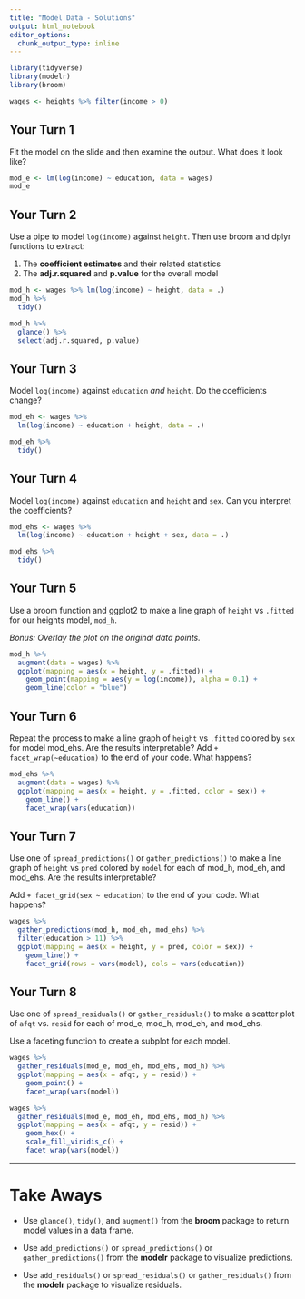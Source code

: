 ```yaml
---
title: "Model Data - Solutions"
output: html_notebook
editor_options: 
  chunk_output_type: inline
---
```


<!-- This file by Jake Thompson is licensed under a Creative Commons Attribution 4.0 International License, adapted from the orignal work at https://github.com/rstudio/master-the-tidyverse by RStudio. -->

```r
library(tidyverse)
library(modelr)
library(broom)

wages <- heights %>% filter(income > 0)
```


## Your Turn 1

Fit the model on the slide and then examine the output. What does it look like?

```r
mod_e <- lm(log(income) ~ education, data = wages)
mod_e
```


## Your Turn 2

Use a pipe to model `log(income)` against `height`. Then use broom and dplyr functions to extract:

1. The **coefficient estimates** and their related statistics 
2. The **adj.r.squared** and **p.value** for the overall model

```r
mod_h <- wages %>% lm(log(income) ~ height, data = .)
mod_h %>%
  tidy()

mod_h %>% 
  glance() %>% 
  select(adj.r.squared, p.value)
```


## Your Turn 3

Model `log(income)` against `education` _and_ `height`. Do the coefficients change?

```r
mod_eh <- wages %>% 
  lm(log(income) ~ education + height, data = .)

mod_eh %>% 
  tidy()
```


## Your Turn 4

Model `log(income)` against `education` and `height` and `sex`. Can you interpret the coefficients?

```r
mod_ehs <- wages %>% 
  lm(log(income) ~ education + height + sex, data = .)

mod_ehs %>% 
  tidy()
```


## Your Turn 5

Use a broom function and ggplot2 to make a line graph of `height` vs `.fitted` for our heights model, `mod_h`.

_Bonus: Overlay the plot on the original data points._

```r
mod_h %>% 
  augment(data = wages) %>% 
  ggplot(mapping = aes(x = height, y = .fitted)) +
    geom_point(mapping = aes(y = log(income)), alpha = 0.1) +
    geom_line(color = "blue")
```


## Your Turn 6

Repeat the process to make a line graph of `height` vs `.fitted` colored by `sex` for model mod_ehs. Are the results interpretable? Add `+ facet_wrap(~education)` to the end of your code. What happens?

```r
mod_ehs %>% 
  augment(data = wages) %>% 
  ggplot(mapping = aes(x = height, y = .fitted, color = sex)) +
    geom_line() +
    facet_wrap(vars(education))
```


## Your Turn 7

Use one of `spread_predictions()` or `gather_predictions()` to make a line graph of `height` vs `pred` colored by `model` for each of mod_h, mod_eh, and mod_ehs. Are the results interpretable? 

Add `+ facet_grid(sex ~ education)` to the end of your code. What happens?

```r
wages %>% 
  gather_predictions(mod_h, mod_eh, mod_ehs) %>%
  filter(education > 11) %>%
  ggplot(mapping = aes(x = height, y = pred, color = sex)) +
    geom_line() +
    facet_grid(rows = vars(model), cols = vars(education))
```


##  Your Turn 8

Use one of `spread_residuals()` or `gather_residuals()` to make a scatter plot of `afqt` vs. `resid` for each of mod_e, mod_h, mod_eh, and mod_ehs.

Use a faceting function to create a subplot for each model.

```r
wages %>%
  gather_residuals(mod_e, mod_eh, mod_ehs, mod_h) %>%
  ggplot(mapping = aes(x = afqt, y = resid)) +
    geom_point() +
    facet_wrap(vars(model))
```

```r
wages %>%
  gather_residuals(mod_e, mod_eh, mod_ehs, mod_h) %>%
  ggplot(mapping = aes(x = afqt, y = resid)) +
    geom_hex() +
    scale_fill_viridis_c() +
    facet_wrap(vars(model))
```


***

# Take Aways

* Use `glance()`, `tidy()`, and `augment()` from the **broom** package to return model values in a data frame.

* Use `add_predictions()` or `spread_predictions()` or `gather_predictions()` from the **modelr** package to visualize predictions.

* Use `add_residuals()` or `spread_residuals()` or `gather_residuals()` from the **modelr** package to visualize residuals.
